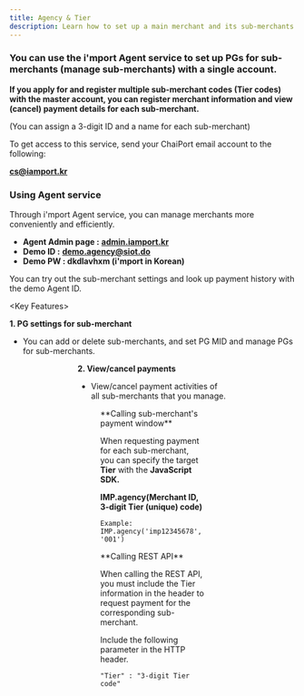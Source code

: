 ```yaml
---
title: Agency & Tier
description: Learn how to set up a main merchant and its sub-merchants.
---
```



### You can use the i'mport Agent service to set up PGs for sub-merchants (manage sub-merchants) with a single account.

**If you apply for and register multiple sub-merchant codes (Tier codes) with the master account, you can register merchant information and view (cancel) payment details for each sub-merchant.**

(You can assign a 3-digit ID and a name for each sub-merchant)

<Hint style="info">
To get access to this service, send your ChaiPort email account to the following:

[**cs@iamport.kr**](mailto:cs@iamport.kr)

</Hint>

### Using Agent service

Through i'mport Agent service, you can manage merchants more conveniently and efficiently.

- **Agent Admin page :** [**admin.iamport.kr**](http://admin.iamport.kr/)
- **Demo ID :** [**demo.agency@siot.do**](mailto:demo.agency@siot.do)
- **Demo PW : dkdlavhxm (i'mport in Korean)**

You can try out the sub-merchant settings and look up payment history with the demo Agent ID.

\<Key Features>

**1. PG settings for sub-merchant**

- You can add or delete sub-merchants, and set PG MID and manage PGs for sub-merchants.

<Figure src="/gitbook-assets/en/image (167).png" caption="Sub-merchant PG settings page" />

<Figure src="/gitbook-assets/en/image (31).png" caption="Sub-merchant PG settings page" />

<Figure src="/gitbook-assets/en/image (64).png" caption="Add sub-merchant code window" />

**2. View/cancel payments**

- View/cancel payment activities of all sub-merchants that you manage.

<Figure src="/gitbook-assets/en/image (33).png" caption="Sample view of sub-merchant payment history" />

<Hint style="info">
**Calling sub-merchant's payment window**

When requesting payment for each sub-merchant, you can specify the target **Tier** with the **JavaScript SDK.**

**IMP.agency(Merchant ID, 3-digit Tier (unique) code)**

`Example: IMP.agency('imp12345678', '001')`

</Hint>

<Hint style="info">
**Calling REST API**

When calling the REST API, you must include the Tier information in the header to request payment for the corresponding sub-merchant.

Include the following parameter in the HTTP header.

`"Tier" : "3-digit Tier code"`

</Hint>

